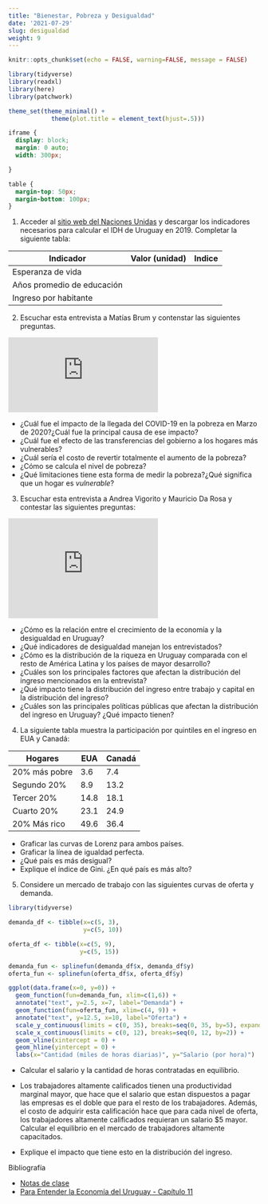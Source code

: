 ```yaml
---
title: "Bienestar, Pobreza y Desigualdad"
date: '2021-07-29'
slug: desigualdad
weight: 9
---
```

```r
knitr::opts_chunk$set(echo = FALSE, warning=FALSE, message = FALSE)

library(tidyverse)
library(readxl)
library(here)
library(patchwork)

theme_set(theme_minimal() + 
            theme(plot.title = element_text(hjust=.5)))

```


```css
iframe {
  display: block;
  margin: 0 auto;
  width: 300px;

}

table {
  margin-top: 50px;
  margin-bottom: 100px;
}
```

1. Acceder al [sitio web del Naciones Unidas](http://hdr.undp.org/en/data) y descargar los indicadores necesarios para calcular el IDH de Uruguay en 2019. Completar la siguiente tabla:


| Indicador  | Valor (unidad) | Indice   |   
|------------|-------|----------|
|Esperanza de vida        |       |          |          
|Años promedio de educación            |       |          |          
|  Ingreso por habitante          |       |          |          



2. Escuchar esta entrevista a Matías Brum y contenstar las siguientes preguntas.

<div class="wrap-iframe">

<iframe  src="https://www.youtube.com/embed/E4r0LdLH-_8" title="YouTube video player" frameborder="0" allow="accelerometer; autoplay; clipboard-write; encrypted-media; gyroscope; picture-in-picture" allowfullscreen></iframe>

</div>


- ¿Cuál fue el impacto de la llegada del COVID-19 en la pobreza en Marzo de 2020?¿Cuál fue la principal causa de ese impacto?
- ¿Cuál fue el efecto de las transferencias del gobierno a los hogares más vulnerables?
- ¿Cuál sería el costo de revertir totalmente el aumento de la pobreza?
- ¿Cómo se calcula el nivel de pobreza?
- ¿Qué limitaciones tiene esta forma de medir la pobreza?¿Qué significa que un hogar es _vulnerable_?



3. Escuchar esta entrevista a Andrea Vigorito y Mauricio Da Rosa y contestar las siguientes preguntas:

<iframe width="300" height="200" src="https://www.youtube.com/embed/3Gwo0_9TIag" title="YouTube video player" frameborder="0" allow="accelerometer; autoplay; clipboard-write; encrypted-media; gyroscope; picture-in-picture" allowfullscreen></iframe>

- ¿Cómo es la relación entre el crecimiento de la economía y la desigualdad en Uruguay?
- ¿Qué indicadores de desigualdad manejan los entrevistados?
<!-- El 1% de arriba tiene el mismo ingreso. que el 40% de abajo. -->
- ¿Cómo es la distribución de la riqueza en Uruguay comparada con el resto de América Latina y los países de mayor desarrollo?
- ¿Cuáles son los principales factores que afectan la distribución del ingreso mencionados en la entrevista?
- ¿Qué impacto tiene la distribución del ingreso entre trabajo y capital en la distribución del ingreso?
- ¿Cuáles son las principales políticas públicas que afectan la distribución del ingreso en Uruguay? ¿Qué impacto tienen?
<!-- Impacto de AFAM, TUS e IRPF. -->


4. La siguiente tabla muestra la participación por quintiles en el ingreso en EUA y Canadá:

| Hogares        | EUA   | Canadá   |   
|----------------|-------|----------|
|20% más pobre   |  3.6  |  7.4     |          
|Segundo 20%     |  8.9  |  13.2    |          
|Tercer 20%      |  14.8 |  18.1    |     
|Cuarto 20%      |  23.1 |  24.9    |          
|20% Más rico    |  49.6 |  36.4    |     

- Graficar las curvas de Lorenz para ambos países.
- Graficar la línea de igualdad perfecta.
- ¿Qué país es más desigual?
- Explique el índice de Gini. ¿En qué país es más alto?

5. Considere un mercado de trabajo con las siguientes curvas de oferta y demanda.
```r

library(tidyverse)

demanda_df <- tibble(x=c(5, 3), 
                     y=c(5, 10))

oferta_df <- tibble(x=c(5, 9),
                    y=c(5, 15))

demanda_fun <- splinefun(demanda_df$x, demanda_df$y)
oferta_fun <- splinefun(oferta_df$x, oferta_df$y)

ggplot(data.frame(x=0, y=0)) + 
  geom_function(fun=demanda_fun, xlim=c(1,6)) +
  annotate("text", y=2.5, x=7, label="Demanda") +
  geom_function(fun=oferta_fun, xlim=c(4, 9)) +
  annotate("text", y=12.5, x=10, label="Oferta") +
  scale_y_continuous(limits = c(0, 35), breaks=seq(0, 35, by=5), expand = expansion(add=c(0, 0))) +
  scale_x_continuous(limits = c(0, 12), breaks=seq(0, 12, by=2)) +
  geom_vline(xintercept = 0) +
  geom_hline(yintercept = 0) +
  labs(x="Cantidad (miles de horas diarias)", y="Salario (por hora)")
```

- Calcular el salario y la cantidad de horas contratadas en equilibrio.

- Los trabajadores altamente calificados tienen una productividad marginal mayor, que hace que el salario que estan dispuestos a pagar las empresas es el doble que para el resto de los trabajadores. Además, el costo de adquirir esta calificación hace que para cada nivel de oferta, los trabajadores altamente calificados requieran un salario $5 mayor. Calcular el equilibrio en el mercado de trabajadores altamente capacitados.

- Explique el impacto que tiene esto en la distribución del ingreso.


Bibliografía

- [Notas de clase](https://bienestar--diapos-econ.netlify.app)
- [Para Entender la Economía del Uruguay - Capítulo 11](https://www.entenderlaeconomiauy.org/)